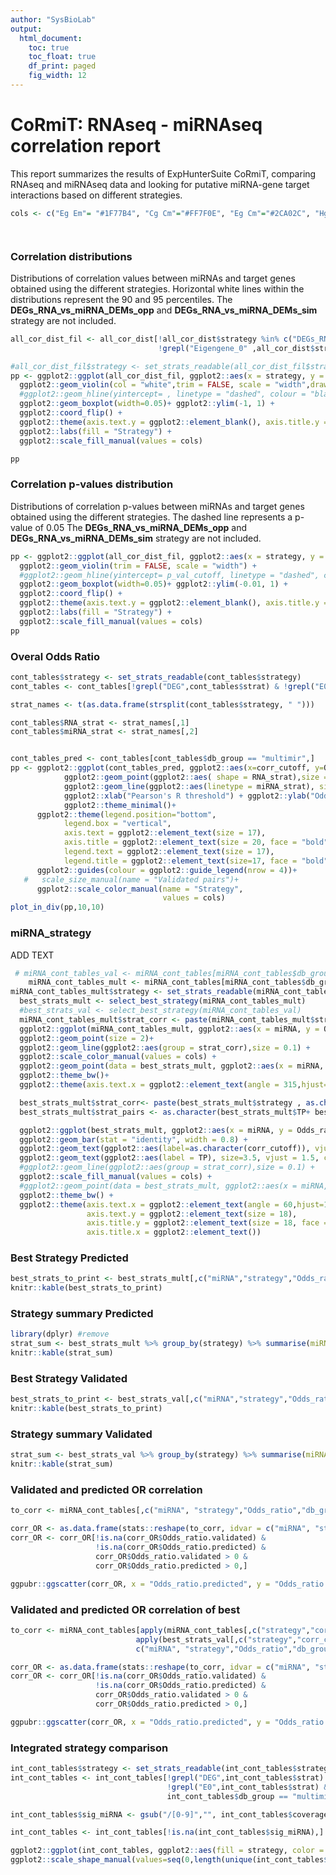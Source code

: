 ```yaml
---
author: "SysBioLab"
output:
  html_document:
    toc: true
    toc_float: true
    df_print: paged
    fig_width: 12
---
```


<style type='text/css'>
    body .main-container { 
        max-width: 90%;
    
    }

    .plot_real_size {
      overflow: scroll;
      max-height: 600px;
    }

    .plot_real_size img{
      max-width: none;
      max-height: none;
    }

    embed {
   
  }   
</style>


# **CoRmiT: RNAseq - miRNAseq correlation report**

This report summarizes the results of ExpHunterSuite CoRmiT, comparing RNAseq and miRNAseq data and looking for putative miRNA-gene target interactions based on different strategies.

```r

cols <- c("Eg Em"= "#1F77B4", "Cg Cm"="#FF7F0E", "Eg Cm"="#2CA02C", "Hg Cm"="#D62728", "Eg Hm"="#9467BD", "Hg Em"="#8C564B", "Hg Hm"="#E377C2", "Cg Hm" ="#767676", "Cg Em" ="#000000" ) #, "#7F7F7F", "#BCBD22", "#17BECF")




```

### **Correlation distributions**

Distributions of correlation values between miRNAs and target genes obtained using the different strategies.
Horizontal white lines within the distributions represent the 90 and 95 percentiles. 
The **DEGs_RNA_vs_miRNA_DEMs_opp** and **DEGs_RNA_vs_miRNA_DEMs_sim** strategy are not included.


```r
all_cor_dist_fil <- all_cor_dist[!all_cor_dist$strategy %in% c("DEGs_RNA_vs_miRNA_DEMs_opp", "DEGs_RNA_vs_miRNA_DEMs_sim") &
                                 !grepl("Eigengene_0" ,all_cor_dist$strategy),]

#all_cor_dist_fil$strategy <- set_strats_readable(all_cor_dist_fil$strategy)
pp <- ggplot2::ggplot(all_cor_dist_fil, ggplot2::aes(x = strategy, y = correlation, fill = strategy)) +
  ggplot2::geom_violin(col = "white",trim = FALSE, scale = "width",draw_quantiles = c(0.1, 0.05)) + #ggplot2::ylim(-1.000001, min + 0.00001) +
  #ggplot2::geom_hline(yintercept= , linetype = "dashed", colour = "black") +
  ggplot2::geom_boxplot(width=0.05)+ ggplot2::ylim(-1, 1) +
  ggplot2::coord_flip() +
  ggplot2::theme(axis.text.y = ggplot2::element_blank(), axis.title.y = ggplot2::element_blank()) +
  ggplot2::labs(fill = "Strategy") + 
  ggplot2::scale_fill_manual(values = cols)

pp
```

### **Correlation p-values distribution**

Distributions of correlation p-values between miRNAs and target genes obtained using the different strategies.
The dashed line represents a p-value of 0.05
The **DEGs_RNA_vs_miRNA_DEMs_opp** and **DEGs_RNA_vs_miRNA_DEMs_sim** strategy are not included.

```r

pp <- ggplot2::ggplot(all_cor_dist_fil, ggplot2::aes(x = strategy, y = pval, fill = strategy)) +
  ggplot2::geom_violin(trim = FALSE, scale = "width") + 
  #ggplot2::geom_hline(yintercept= p_val_cutoff, linetype = "dashed", colour = "black") +
  ggplot2::geom_boxplot(width=0.05)+ ggplot2::ylim(-0.01, 1) +
  ggplot2::coord_flip() +
  ggplot2::theme(axis.text.y = ggplot2::element_blank(), axis.title.y = ggplot2::element_blank()) +
  ggplot2::labs(fill = "Strategy") + 
  ggplot2::scale_fill_manual(values = cols)
pp

```

### **Overal Odds Ratio**

```r
cont_tables$strategy <- set_strats_readable(cont_tables$strategy)
cont_tables <- cont_tables[!grepl("DEG",cont_tables$strat) & !grepl("E0",cont_tables$strat),]

strat_names <- t(as.data.frame(strsplit(cont_tables$strategy, " ")))

cont_tables$RNA_strat <- strat_names[,1]
cont_tables$miRNA_strat <- strat_names[,2]


cont_tables_pred <- cont_tables[cont_tables$db_group == "multimir",]
pp <- ggplot2::ggplot(cont_tables_pred, ggplot2::aes(x=corr_cutoff, y=Odds_ratio,color = strategy)) +
            ggplot2::geom_point(ggplot2::aes( shape = RNA_strat),size = 4, stat="identity", alpha = 0.8) +
            ggplot2::geom_line(ggplot2::aes(linetype = miRNA_strat), size = 0.7, stat="identity", alpha = 0.8)+
            ggplot2::xlab("Pearson's R threshold") + ggplot2::ylab("Odds ratio") +
            ggplot2::theme_minimal()+
      ggplot2::theme(legend.position="bottom",
            legend.box = "vertical",
            axis.text = ggplot2::element_text(size = 17),
            axis.title = ggplot2::element_text(size = 20, face = "bold"),
            legend.text = ggplot2::element_text(size = 17),
            legend.title = ggplot2::element_text(size=17, face = "bold")) +
      ggplot2::guides(colour = ggplot2::guide_legend(nrow = 4))+
   #   scale_size_manual(name = "Validated pairs")+
      ggplot2::scale_color_manual(name = "Strategy",
                                  values = cols)
plot_in_div(pp,10,10) 

```

### **miRNA_strategy**

ADD TEXT

```r
 
 # miRNA_cont_tables_val <- miRNA_cont_tables[miRNA_cont_tables$db_group == "validated",]
    miRNA_cont_tables_mult <- miRNA_cont_tables[miRNA_cont_tables$db_group == "multimir",]
miRNA_cont_tables_mult$strategy <- set_strats_readable(miRNA_cont_tables_mult$strategy)
  best_strats_mult <- select_best_strategy(miRNA_cont_tables_mult)
  #best_strats_val <- select_best_strategy(miRNA_cont_tables_val)
  miRNA_cont_tables_mult$strat_corr <- paste(miRNA_cont_tables_mult$strategy , as.character(miRNA_cont_tables_mult$corr_cutoff), sep = "_")
  ggplot2::ggplot(miRNA_cont_tables_mult, ggplot2::aes(x = miRNA, y = Odds_ratio, color = strategy)) + 
  ggplot2::geom_point(size = 2)+ 
  ggplot2::geom_line(ggplot2::aes(group = strat_corr),size = 0.1) +
  ggplot2::scale_color_manual(values = cols) + 
  ggplot2::geom_point(data = best_strats_mult, ggplot2::aes(x = miRNA, y = Odds_ratio),color = "black",size = 2, pch = 21)+ 
  ggplot2::theme_bw()+
  ggplot2::theme(axis.text.x = ggplot2::element_text(angle = 315,hjust=0,vjust=0))


```

```r
 

  best_strats_mult$strat_corr<- paste(best_strats_mult$strategy , as.character(best_strats_mult$corr_cutoff), sep = " ")
  best_strats_mult$strat_pairs <- as.character(best_strats_mult$TP+ best_strats_mult$FP)

  ggplot2::ggplot(best_strats_mult, ggplot2::aes(x = miRNA, y = Odds_ratio, fill  = strategy)) + 
  ggplot2::geom_bar(stat = "identity", width = 0.8) + 
  ggplot2::geom_text(ggplot2::aes(label=as.character(corr_cutoff)), vjust=-0.3, size=3.5,  colour = "black") +
  ggplot2::geom_text(ggplot2::aes(label = TP), size=3.5, vjust = 1.5, colour = "white")+
  #ggplot2::geom_line(ggplot2::aes(group = strat_corr),size = 0.1) +
  ggplot2::scale_fill_manual(values = cols) + 
  #ggplot2::geom_point(data = best_strats_mult, ggplot2::aes(x = miRNA, y = Odds_ratio),color = "black",size = 2, pch = 21)+ 
  ggplot2::theme_bw() +
  ggplot2::theme(axis.text.x = ggplot2::element_text(angle = 60,hjust=1,vjust=1, size = 18),
                 axis.text.y = ggplot2::element_text(size = 18), 
                 axis.title.y = ggplot2::element_text(size = 18, face = "bold"),
                 axis.title.x = ggplot2::element_text())


```


### **Best Strategy Predicted**

```r
best_strats_to_print <- best_strats_mult[,c("miRNA","strategy","Odds_ratio", "corr_cutoff", "p.adjust")]
knitr::kable(best_strats_to_print)
```

### **Strategy summary Predicted**

```r
library(dplyr) #remove
strat_sum <- best_strats_mult %>% group_by(strategy) %>% summarise(miRNA_count = length(miRNA), median_OR = median(Odds_ratio))
knitr::kable(strat_sum)
```


### **Best Strategy Validated**

```r
best_strats_to_print <- best_strats_val[,c("miRNA","strategy","Odds_ratio","corr_cutoff")]
knitr::kable(best_strats_to_print)
```

### **Strategy summary Validated**

```r
strat_sum <- best_strats_val %>% group_by(strategy) %>% summarise(miRNA_count = length(miRNA), median_OR = median(Odds_ratio))
knitr::kable(strat_sum)
```





### **Validated and predicted OR correlation**

```r
to_corr <- miRNA_cont_tables[,c("miRNA", "strategy","Odds_ratio","db_group")]

corr_OR <- as.data.frame(stats::reshape(to_corr, idvar = c("miRNA", "strategy"), timevar = "db_group", direction = "wide"))
corr_OR <- corr_OR[!is.na(corr_OR$Odds_ratio.validated) & 
                   !is.na(corr_OR$Odds_ratio.predicted) &
                   corr_OR$Odds_ratio.validated > 0 &
                   corr_OR$Odds_ratio.predicted > 0,]

ggpubr::ggscatter(corr_OR, x = "Odds_ratio.predicted", y = "Odds_ratio.validated" ,add = "reg.line", conf.int = TRUE,cor.coef = TRUE, cor.method = "spearman")

```

### **Validated and predicted OR correlation of best**

```r
to_corr <- miRNA_cont_tables[apply(miRNA_cont_tables[,c("strategy","corr_cutoff", "miRNA")], 1, paste, collapse = "-") %in%
                            apply(best_strats_val[,c("strategy","corr_cutoff", "miRNA")], 1, paste, collapse = "-"),
                            c("miRNA", "strategy","Odds_ratio","db_group")]

corr_OR <- as.data.frame(stats::reshape(to_corr, idvar = c("miRNA", "strategy"), timevar = "db_group", direction = "wide"))
corr_OR <- corr_OR[!is.na(corr_OR$Odds_ratio.validated) & 
                   !is.na(corr_OR$Odds_ratio.predicted) &
                   corr_OR$Odds_ratio.validated > 0 &
                   corr_OR$Odds_ratio.predicted > 0,]

ggpubr::ggscatter(corr_OR, x = "Odds_ratio.predicted", y = "Odds_ratio.validated" ,add = "reg.line", conf.int = TRUE,cor.coef = TRUE, cor.method = "spearman")

```

### **Integrated strategy comparison**

```r

int_cont_tables$strategy <- set_strats_readable(int_cont_tables$strategy)
int_cont_tables <- int_cont_tables[!grepl("DEG",int_cont_tables$strat) & 
                                   !grepl("E0",int_cont_tables$strat) & 
                                   int_cont_tables$db_group == "multimir",]

int_cont_tables$sig_miRNA <- gsub("/[0-9]","", int_cont_tables$coverage_text)

int_cont_tables <- int_cont_tables[!is.na(int_cont_tables$sig_miRNA),]

ggplot2::ggplot(int_cont_tables, ggplot2::aes(fill = strategy, color = strategy, x = sig_miRNA, y = Odds_ratio)) + ggplot2::geom_point(ggplot2::aes(shape = strategy)) +
ggplot2::scale_shape_manual(values=seq(0,length(unique(int_cont_tables$strategy))))

```